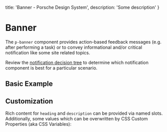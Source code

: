 
  title: 'Banner - Porsche Design System',
  description: 'Some description'
}

# Banner <ComponentStatus tagName="p-banner"></ComponentStatus>

The `p-banner` component provides action-based feedback messages (e.g. after performing a task) or to convey
informational and/or critical notification like some site related topics.

Review the [notification decision tree](/patterns/notifications/decision-tree) to determine which notification component
is best for a particular scenario.

<TableOfContents headings={[]} />

## Basic Example

<ComponentExample story={bannerStory} />

## Customization

Rich content for `heading` and `description` can be provided via named slots.
Additionally, some values which can be overwritten by CSS Custom Properties (aka CSS Variables):

<ComponentExample story={bannerStoryCustomStyling} />